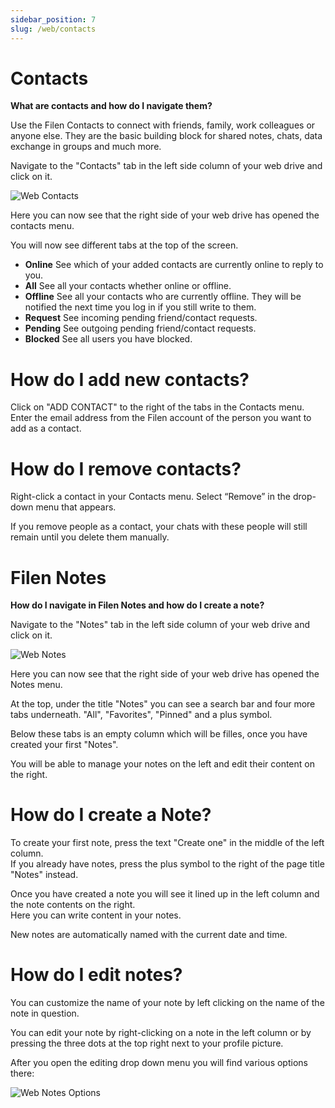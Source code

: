 ```yaml
---
sidebar_position: 7
slug: /web/contacts
---
```


# Contacts

**What are contacts and how do I navigate them?**

Use the Filen Contacts to connect with friends, family, work colleagues or anyone else. They are the basic building block for shared notes, chats, data exchange in groups and much more.

Navigate to the "Contacts" tab in the left side column of your web drive and click on it.

![Web Contacts](/img/webcontacts.png)

Here you can now see that the right side of your web drive has opened the contacts menu.

You will now see different tabs at the top of the screen.

-   **Online** See which of your added contacts are currently online to reply to you.
-   **All** See all your contacts whether online or offline.
-   **Offline** See all your contacts who are currently offline. They will be notified the next time you log in if you still write to them.
-   **Request** See incoming pending friend/contact requests.
-   **Pending** See outgoing pending friend/contact requests.
-   **Blocked** See all users you have blocked.

# How do I add new contacts?

Click on "ADD CONTACT" to the right of the tabs in the Contacts menu.  
Enter the email address from the Filen account of the person you want to add as a contact.

# How do I remove contacts?

Right-click a contact in your Contacts menu. Select “Remove” in the drop-down menu that appears.

If you remove people as a contact, your chats with these people will still remain until you delete them manually.

# Filen Notes

**How do I navigate in Filen Notes and how do I create a note?**

Navigate to the "Notes" tab in the left side column of your web drive and click on it.

![Web Notes](/img/webnotes.png)

Here you can now see that the right side of your web drive has opened the Notes menu.

At the top, under the title "Notes" you can see a search bar and four more tabs underneath. "All", "Favorites", "Pinned" and a plus symbol.

Below these tabs is an empty column which will be filles, once you have created your first "Notes".

You will be able to manage your notes on the left and edit their content on the right.

# How do I create a Note?

To create your first note, press the text "Create one" in the middle of the left column.  
If you already have notes, press the plus symbol to the right of the page title "Notes" instead.

Once you have created a note you will see it lined up in the left column and the note contents on the right.  
Here you can write content in your notes.

New notes are automatically named with the current date and time.

# How do I edit notes?

You can customize the name of your note by left clicking on the name of the note in question.

You can edit your note by right-clicking on a note in the left column or by pressing the three dots at the top right next to your profile picture.

After you open the editing drop down menu you will find various options there:

![Web Notes Options](/img/webnotesoptions.png)
